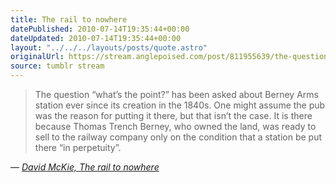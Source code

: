 ```yaml
---
title: The rail to nowhere
datePublished: 2010-07-14T19:35:44+00:00
dateUpdated: 2010-07-14T19:35:44+00:00
layout: "../../../layouts/posts/quote.astro"
originalUrl: https://stream.anglepoised.com/post/811955639/the-question-whats-the-point-has-been-asked
source: tumblr stream
---
```


> The question &ldquo;what&rsquo;s the point?&rdquo; has been asked about Berney Arms station ever since its creation in the 1840s. One might assume the pub was the reason for putting it there, but that isn&rsquo;t the case. It is there because Thomas Trench Berney, who owned the land, was ready to sell to the railway company only on the condition that a station be put there &ldquo;in perpetuity&rdquo;.

— <cite>[David McKie, _The rail to nowhere_](https://www.theguardian.com/commentisfree/2010/jul/11/the-strangest-of-railway-stations)</cite>
